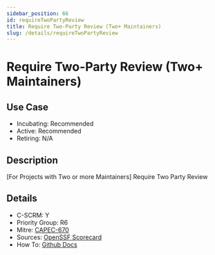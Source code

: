 ```yaml
---
sidebar_position: 66
id: requireTwoPartyReview
title: Require Two-Party Review (Two+ Maintainers)
slug: /details/requireTwoPartyReview
---
```


# Require Two-Party Review (Two+ Maintainers)

## Use Case

- Incubating: Recommended
- Active: Recommended
- Retiring: N/A

## Description

[For Projects with Two or more Maintainers] Require Two Party Review

## Details

- C-SCRM: Y
- Priority Group: R6
- Mitre: [CAPEC-670](https://capec.mitre.org/data/definitions/670.html)
- Sources: [OpenSSF Scorecard](https://github.com/ossf/scorecard/blob/main/docs/checks.md#code-review)
- How To: [Github Docs](https://docs.github.com/en/repositories/configuring-branches-and-merges-in-your-repository/managing-protected-branches/about-protected-branches#require-pull-request-reviews-before-merging)

